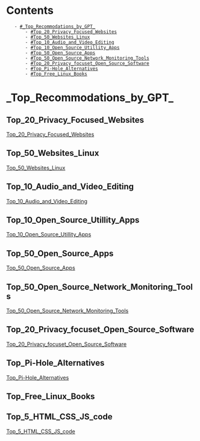 = Contents =
    - [[#_Top_Recommodations_by_GPT_]]
        - [[#Top_20_Privacy_Focused_Websites]]
        - [[#Top_50_Websites_Linux]]
        - [[#Top_10_Audio_and_Video_Editing]]
        - [[#Top_10_Open_Source_Utillity_Apps]]
        - [[#Top_50_Open_Source_Apps]]
        - [[#Top_50_Open_Source_Network_Monitoring_Tools]]
        - [[#Top_20_Privacy_focuset_Open_Source_Software]]
        - [[#Top_Pi-Hole_Alternatives]]
        - [[#Top_Free_Linux_Books]]

=_Top_Recommodations_by_GPT_=
== Top_20_Privacy_Focused_Websites ==
[[Top_20_Privacy_Focused_Websites]]
== Top_50_Websites_Linux ==
[[Top_50_Websites_Linux]]
== Top_10_Audio_and_Video_Editing ==
[[Top_10_Audio_and_Video_Editing]]
== Top_10_Open_Source_Utillity_Apps ==
[[Top_10_Open_Source_Utillity_Apps]]
== Top_50_Open_Source_Apps ==
[[Top_50_Open_Source_Apps]]
== Top_50_Open_Source_Network_Monitoring_Tools ==
[[Top_50_Open_Source_Network_Monitoring_Tools]]
== Top_20_Privacy_focuset_Open_Source_Software ==
[[Top_20_Privacy_focuset_Open_Source_Software]]
== Top_Pi-Hole_Alternatives ==
[[Top_Pi-Hole_Alternatives]]
== Top_Free_Linux_Books ==

== Top_5_HTML_CSS_JS_code ==
[[Top_5_HTML_CSS_JS_code]]

